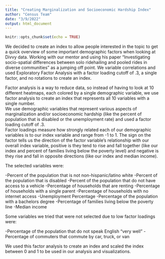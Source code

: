 ```yaml
---
title: "Creating Marginalization and Socioeconomic Hardship Index"
author: "Census Team"
date: "3/9/2022"
output: html_document
---
```


```r
knitr::opts_chunk$set(echo = TRUE)
```

We decided to create an index to allow people interested in the topic to get a 
quick overview of some important demographic factors when looking at Divvy data.
Working with our mentor and using his paper "Investigating socio-spatial 
differences between solo ridehailing and pooled rides in diverse communities" as
a jumping off point.  We variable correlations and used Exploratory Factor Analysis
with a factor loading cutoff of .3, a single factor, and no rotations to create an index. 

Factor analysis is a way to reduce data, so instead of having to look at 10 
different heatmaps, each colored by a single demographic variable, we use factor 
analysis to create an index that represents all 10 variables with a single number.  
We use demographic variables that represent various aspects of marginalization 
and/or socioeconomic hardship (like the percent of population that is disabled 
or the unemployment rate) and used a factor loading cutoff of .3.  
Factor loadings measure how strongly related each of our demographic variables 
is to our index variable and range from -1 to 1.  The sign on the factor tells 
us the direction of the factor variable’s relationship with our overall index 
variable, positive is they tend to rise and fall together (like our index and 
percent of families living below the poverty level) and negative is they rise 
and fall in opposite directions (like our index and median income).

The selected variables were:

-Percent of the population that is not non-hispanic/latino white
-Percent of the population that is disabled
-Percent of the population that do not have access to a vehicle
-Percentage of households that are renting
-Percentage of households with a single parent
-Percentage of households with no internet access
-Unemployment Percentage
-Percentage of the population with a bachelors degree
-Percentage of families living below the poverty line
-Median income


Some variables we tried that were not selected due to low factor loadings were:

-Percentage of the population that do not speak English "very well"
-Percentage of commuters that commute by car, truck, or van

We used this factor analysis to create an index and scaled the index between 0 and 1
to be used in our analysis and visualizations.


